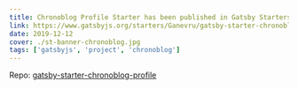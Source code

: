 ```yaml
---
title: Chronoblog Profile Starter has been published in Gatsby Starters library
link: https://www.gatsbyjs.org/starters/Ganevru/gatsby-starter-chronoblog/
date: 2019-12-12
cover: ./st-banner-chronoblog.jpg
tags: ['gatsbyjs', 'project', 'chronoblog']
---
```


Repo: [gatsby-starter-chronoblog-profile](https://github.com/Ganevru/gatsby-starter-chronoblog-profile)
